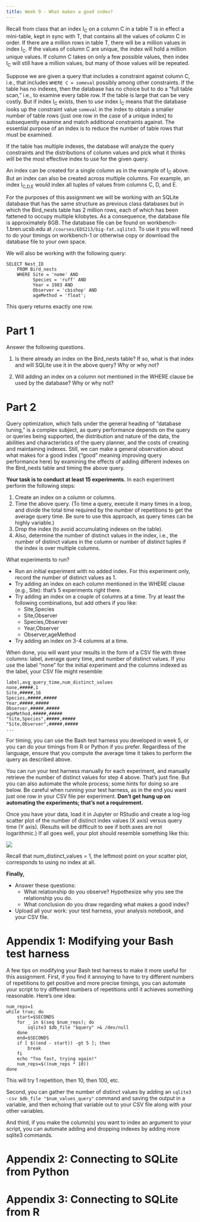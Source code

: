 ```yaml
---
title: Week 9 - What makes a good index?
---
```


Recall from class that an index I~C~ on a column C in a table T is in effect a mini-table, kept in sync with T, that contains all the values of column C in order. If there are a million rows in table T, there will be a million values in index I~C~. If the values of column C are unique, the index will hold a million unique values. If column C takes on only a few possible values, then index I~C~ will still have a million values, but many of those values will be repeated.

Suppose we are given a query that includes a constraint against column C, i.e., that includes `WHERE C = someval` possibly among other constraints. If the table has no indexes, then the database has no choice but to do a "full table scan," i.e., to examine every table row. If the table is large that can be very costly. But if index I~C~ exists, then to *use* index I~C~ means that the database looks up the constraint value `someval` in the index to obtain a smaller number of table rows (just one row in the case of a unique index) to subsequently examine and match additional constraints against. The essential purpose of an index is to reduce the number of table rows that must be examined.

If the table has multiple indexes, the database will analyze the query constraints and the distributions of column values and pick what it thinks will be the most effective index to use for the given query.

An index can be created for a single column as in the example of I~C~ above. But an index can also be created across multiple columns. For example, an index I~C,D,E~ would index all tuples of values from columns C, D, and E.

For the purposes of this assignment we will be working with an SQLite database that has the same structure as previous class databases but in which the Bird_nests table has 2 million rows, each of which has been fattened to occupy multiple kilobytes. As a consequence, the database file is approximately 8GB. The database file can be found on workbench-1.bren.ucsb.edu at `/courses/EDS213/big-fat.sqlite3`. To use it you will need to do your timings on workbench-1 or otherwise copy or download the database file to your own space.

We will also be working with the following query:

```         
SELECT Nest_ID
    FROM Bird_nests
    WHERE Site = 'nome' AND
          Species = 'ruff' AND
          Year = 1983 AND
          Observer = 'cbishop' AND
          ageMethod = 'float';
```

This query returns exactly one row.

# Part 1

Answer the following questions.

1.  Is there already an index on the Bird_nests table? If so, what is that index and will SQLite use it in the above query? Why or why not?

2.  Will adding an index on a column not mentioned in the WHERE clause be used by the database? Why or why not?

# Part 2

Query optimization, which falls under the general heading of "database tuning," is a complex subject, as query performance depends on the query or queries being supported, the distribution and nature of the data, the abilities and characteristics of the query planner, and the costs of creating and maintaining indexes. Still, we can make a general observation about what makes for a good index ("good" meaning improving query performance here) by examining the effects of adding different indexes on the Bird_nests table and timing the above query.

**Your task is to conduct at least 15 experiments.** In each experiment perform the following steps:

1.  Create an index on a column or columns.
2.  Time the above query. (To time a query, execute it many times in a loop, and divide the total time required by the number of repetitions to get the average query time. Be sure to use this approach, as query times can be highly variable.)
3.  Drop the index (to avoid accumulating indexes on the table).
4.  Also, determine the number of distinct values in the index, i.e., the number of distinct values in the column or number of distinct tuples if the index is over multiple columns.

What experiments to run?

-   Run an initial experiment with no added index. For this experiment only, record the number of distinct values as 1.
-   Try adding an index on each column mentioned in the WHERE clause (e.g., Site): that's 5 experiments right there.
-   Try adding an index on a couple of columns at a time. Try at least the following combinations, but add others if you like:
    -   Site,Species
    -   Site,Observer
    -   Species,Observer
    -   Year,Observer
    -   Observer,ageMethod
-   Try adding an index on 3-4 columns at a time.

When done, you will want your results in the form of a CSV file with three columns: label, average query time, and number of distinct values. If you use the label "none" for the initial experiment and the columns indexed as the label, your CSV file might resemble:

```         
label,avg_query_time,num_distinct_values
none,#####,1
Site,#####,16
Species,#####,#####
Year,#####,#####
Observer,#####,#####
ageMethod,#####,#####
"Site,Species",#####,#####
"Site,Observer",#####,#####
...
```

For timing, you can use the Bash test harness you developed in week 5, or you can do your timings from R or Python if you prefer. Regardless of the language, ensure that you compute the average time it takes to perform the query as described above.

You can run your test harness manually for each experiment, and manually retrieve the number of distinct values for step 4 above. That's just fine. But you can also automate the whole process; some hints for doing so are below. Be careful when running your test harness, as in the end you want just one row in your CSV file per experiment. **Don't get hung up on automating the experiments; that's not a requirement.**

Once you have your data, load it in Jupyter or RStudio and create a log-log scatter plot of the number of distinct index values (X axis) versus query time (Y axis). (Results will be difficult to see if both axes are not logarithmic.) If all goes well, your plot should resemble something like this:

![](IMG_7077.jpeg)

Recall that num_distinct_values = 1, the leftmost point on your scatter plot, corresponds to using no index at all.

**Finally,**

-   Answer these questions:
    -   What relationship do you observe? Hypothesize why you see the relationship you do.
    -   What conclusion do you draw regarding what makes a good index?
-   Upload all your work: your test harness, your analysis notebook, and your CSV file.

# Appendix 1: Modifying your Bash test harness

A few tips on modifying your Bash test harness to make it more useful for this assignment. First, if you find it annoying to have to try different numbers of repetitions to get positive and more precise timings, you can automate your script to try different numbers of repetitions until it achieves something reasonable. Here's one idea:

```         
num_reps=1
while true; do
    start=$SECONDS
    for _ in $(seq $num_reps); do
        sqlite3 $db_file "$query" >& /dev/null
    done
    end=$SECONDS
    if [ $((end - start)) -gt 5 ]; then
        break
    fi
    echo "Too fast, trying again!"
    num_reps=$((num_reps * 10))
done
```

This will try 1 repetition, then 10, then 100, etc.

Second, you can gather the number of distinct values by adding an `sqlite3 -csv $db_file "$num_values_query"` command and saving the output in a variable, and then echoing that variable out to your CSV file along with your other variables.

And third, if you make the column(s) you want to index an argument to your script, you can automate adding and dropping indexes by adding more sqlite3 commands.

# Appendix 2: Connecting to SQLite from Python

# Appendix 3: Connecting to SQLite from R

